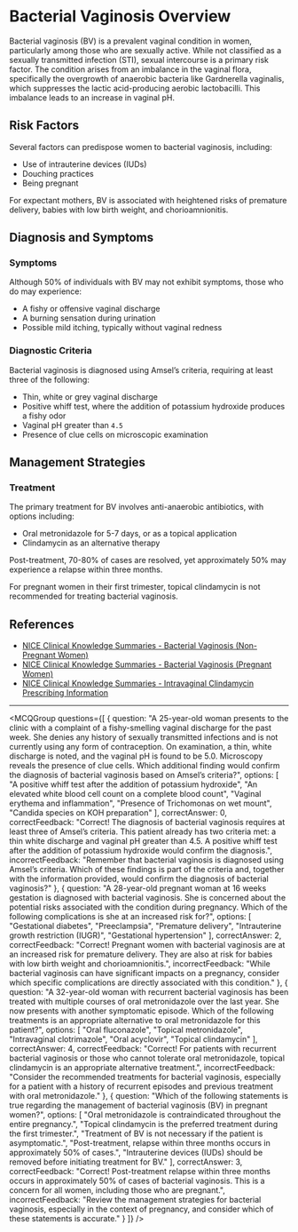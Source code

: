 
# Bacterial Vaginosis Overview

Bacterial vaginosis (BV) is a prevalent vaginal condition in women, particularly among those who are sexually active. While not classified as a sexually transmitted infection (STI), sexual intercourse is a primary risk factor. The condition arises from an imbalance in the vaginal flora, specifically the overgrowth of anaerobic bacteria like Gardnerella vaginalis, which suppresses the lactic acid-producing aerobic lactobacilli. This imbalance leads to an increase in vaginal pH.

## Risk Factors

Several factors can predispose women to bacterial vaginosis, including:

- Use of intrauterine devices (IUDs)
- Douching practices
- Being pregnant

For expectant mothers, BV is associated with heightened risks of premature delivery, babies with low birth weight, and chorioamnionitis.

## Diagnosis and Symptoms

### Symptoms

Although 50% of individuals with BV may not exhibit symptoms, those who do may experience:

- A fishy or offensive vaginal discharge
- A burning sensation during urination
- Possible mild itching, typically without vaginal redness

### Diagnostic Criteria

Bacterial vaginosis is diagnosed using Amsel’s criteria, requiring at least three of the following:

- Thin, white or grey vaginal discharge
- Positive whiff test, where the addition of potassium hydroxide produces a fishy odor
- Vaginal pH greater than `4.5`
- Presence of clue cells on microscopic examination

## Management Strategies

### Treatment

The primary treatment for BV involves anti-anaerobic antibiotics, with options including:

- Oral metronidazole for 5-7 days, or as a topical application
- Clindamycin as an alternative therapy

Post-treatment, 70-80% of cases are resolved, yet approximately 50% may experience a relapse within three months.

<Callout emoji="🤰">
For pregnant women in their first trimester, topical clindamycin is not recommended for treating bacterial vaginosis.
</Callout>

## References

- [NICE Clinical Knowledge Summaries - Bacterial Vaginosis (Non-Pregnant Women)](https://cks.nice.org.uk/topics/bacterial-vaginosis/management/women-who-are-not-pregnant/)
- [NICE Clinical Knowledge Summaries - Bacterial Vaginosis (Pregnant Women)](https://cks.nice.org.uk/topics/bacterial-vaginosis/management/women-who-are-pregnant/)
- [NICE Clinical Knowledge Summaries - Intravaginal Clindamycin Prescribing Information](https://cks.nice.org.uk/topics/bacterial-vaginosis/prescribing-information/intravaginal-clindamycin/)

---

<MCQGroup questions={[
  {
    question: "A 25-year-old woman presents to the clinic with a complaint of a fishy-smelling vaginal discharge for the past week. She denies any history of sexually transmitted infections and is not currently using any form of contraception. On examination, a thin, white discharge is noted, and the vaginal pH is found to be 5.0. Microscopy reveals the presence of clue cells. Which additional finding would confirm the diagnosis of bacterial vaginosis based on Amsel’s criteria?",
    options: [
      "A positive whiff test after the addition of potassium hydroxide",
      "An elevated white blood cell count on a complete blood count",
      "Vaginal erythema and inflammation",
      "Presence of Trichomonas on wet mount",
      "Candida species on KOH preparation"
    ],
    correctAnswer: 0,
    correctFeedback: "Correct! The diagnosis of bacterial vaginosis requires at least three of Amsel’s criteria. This patient already has two criteria met: a thin white discharge and vaginal pH greater than 4.5. A positive whiff test after the addition of potassium hydroxide would confirm the diagnosis.",
    incorrectFeedback: "Remember that bacterial vaginosis is diagnosed using Amsel’s criteria. Which of these findings is part of the criteria and, together with the information provided, would confirm the diagnosis of bacterial vaginosis?"
  },
  {
    question: "A 28-year-old pregnant woman at 16 weeks gestation is diagnosed with bacterial vaginosis. She is concerned about the potential risks associated with the condition during pregnancy. Which of the following complications is she at an increased risk for?",
    options: [
      "Gestational diabetes",
      "Preeclampsia",
      "Premature delivery",
      "Intrauterine growth restriction (IUGR)",
      "Gestational hypertension"
    ],
    correctAnswer: 2,
    correctFeedback: "Correct! Pregnant women with bacterial vaginosis are at an increased risk for premature delivery. They are also at risk for babies with low birth weight and chorioamnionitis.",
    incorrectFeedback: "While bacterial vaginosis can have significant impacts on a pregnancy, consider which specific complications are directly associated with this condition."
  },
  {
    question: "A 32-year-old woman with recurrent bacterial vaginosis has been treated with multiple courses of oral metronidazole over the last year. She now presents with another symptomatic episode. Which of the following treatments is an appropriate alternative to oral metronidazole for this patient?",
    options: [
      "Oral fluconazole",
      "Topical metronidazole",
      "Intravaginal clotrimazole",
      "Oral acyclovir",
      "Topical clindamycin"
    ],
    correctAnswer: 4,
    correctFeedback: "Correct! For patients with recurrent bacterial vaginosis or those who cannot tolerate oral metronidazole, topical clindamycin is an appropriate alternative treatment.",
    incorrectFeedback: "Consider the recommended treatments for bacterial vaginosis, especially for a patient with a history of recurrent episodes and previous treatment with oral metronidazole."
  },
  {
    question: "Which of the following statements is true regarding the management of bacterial vaginosis (BV) in pregnant women?",
    options: [
      "Oral metronidazole is contraindicated throughout the entire pregnancy.",
      "Topical clindamycin is the preferred treatment during the first trimester.",
      "Treatment of BV is not necessary if the patient is asymptomatic.",
      "Post-treatment, relapse within three months occurs in approximately 50% of cases.",
      "Intrauterine devices (IUDs) should be removed before initiating treatment for BV."
    ],
    correctAnswer: 3,
    correctFeedback: "Correct! Post-treatment relapse within three months occurs in approximately 50% of cases of bacterial vaginosis. This is a concern for all women, including those who are pregnant.",
    incorrectFeedback: "Review the management strategies for bacterial vaginosis, especially in the context of pregnancy, and consider which of these statements is accurate."
  }
]} />
